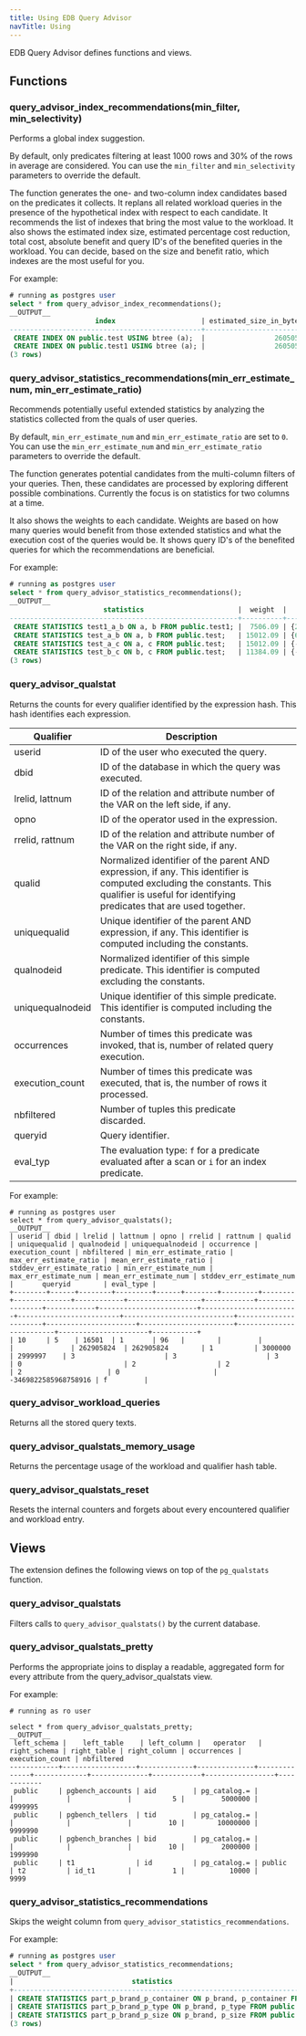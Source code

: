 ```yaml
---
title: Using EDB Query Advisor
navTitle: Using
---
```


EDB Query Advisor defines functions and views.

## Functions

### query_advisor_index_recommendations(min_filter, min_selectivity)

Performs a global index suggestion. 

By default, only predicates filtering at least 1000 rows and 30% of the rows in average are considered. You can use the `min_filter` and `min_selectivity` parameters to override the default. 

The function generates the one- and two-column index candidates based on the predicates it collects. It replans all related workload queries in the presence of the hypothetical index with respect to each candidate. It recommends the list of indexes that bring the most value to the workload. It also shows the estimated index size, estimated percentage cost reduction, total cost, absolute benefit and query ID's of the benefited queries in the workload. You can decide, based on the size and benefit ratio, which indexes are the most useful for you.

For example:

```sql
# running as postgres user
select * from query_advisor_index_recommendations();
__OUTPUT__
                     index                     | estimated_size_in_bytes | estimated_pct_cost_reduction | total_cost | abs_benefit |   benefited_queryids   
-----------------------------------------------+-------------------------+------------------------------+------------+-------------+------------------------
 CREATE INDEX ON public.test USING btree (a);  |                 2605056 |                     49.87271 |       3386 |     1688.69 | {-4599253246525795071}
 CREATE INDEX ON public.test1 USING btree (a); |                 2605056 |                     49.87271 |       3386 |     1688.69 | {28196068180564065}
(3 rows)
```
### query_advisor_statistics_recommendations(min_err_estimate_num, min_err_estimate_ratio)

Recommends potentially useful extended statistics by analyzing the statistics collected from the quals of user queries. 

By default, `min_err_estimate_num` and `min_err_estimate_ratio` are set to `0`. You can use the `min_err_estimate_num` and `min_err_estimate_ratio` parameters to override the default.

The function generates potential candidates from the multi-column filters of your queries. Then, these candidates are processed by exploring different possible combinations. Currently the focus is on statistics for two columns at a time. 

It also shows the weights to each candidate. Weights are based on how many queries would benefit from those extended statistics and what the execution cost of the queries would be. It shows query ID's of the benefited queries for which the recommendations are beneficial.

For example:

```sql
# running as postgres user
select * from query_advisor_statistics_recommendations();
__OUTPUT__
                       statistics                       |  weight  |                       benefited_queryids                       
--------------------------------------------------------+----------+----------------------------------------------------------------
 CREATE STATISTICS test1_a_b ON a, b FROM public.test1; |  7506.09 | {238391330592834993}
 CREATE STATISTICS test_a_b ON a, b FROM public.test;   | 15012.09 | {6121296315499460229,-4518452432473118207,238391330592834993}
 CREATE STATISTICS test_a_c ON a, c FROM public.test;   | 15012.09 | {-3664340941915161122,-4518452432473118207,238391330592834993}
 CREATE STATISTICS test_b_c ON b, c FROM public.test;   | 11384.09 | {-4518452432473118207,238391330592834993}
(3 rows)
```

### query_advisor_qualstat
Returns the counts for every qualifier identified by the expression hash. This hash identifies each expression.

|    Qualifier     |                                                                                     Description                                                                                      |     |
| ---------------- | ------------------------------------------------------------------------------------------------------------------------------------------------------------------------------------ | --- |
| userid           | ID of the user who executed the query.                                                                                                                                              |     |
| dbid             | ID of the database in which the query was executed.                                                                                                                            |     |
| lrelid, lattnum  | ID of the relation and attribute number of the VAR on the left side, if any.                                                                                                   |     |
| opno             | ID of the operator used in the expression.                                                                                                                                           |     |
| rrelid, rattnum  | ID of the relation and attribute number of the VAR on the right side, if any.                                                                                                  |     |
| qualid           | Normalized identifier of the parent AND expression, if any. This identifier is computed excluding the constants. This qualifier is useful for identifying predicates that are used together. |     |
| uniquequalid     | Unique identifier of the parent AND expression, if any. This identifier is computed including the constants.                                                                       |     |
| qualnodeid       | Normalized identifier of this simple predicate. This identifier is computed excluding the constants.                                                                                 |     |
| uniquequalnodeid | Unique identifier of this simple predicate. This identifier is computed including the constants.                                                                                     |     |
| occurrences       | Number of times this predicate was invoked, that is, number of related query execution.                                                                                              |     |
| execution_count  | Number of times this predicate was executed, that is, the number of rows it processed.                                                                                          |     |
| nbfiltered       | Number of tuples this predicate discarded.                                                                                                                                           |     |
| queryid          | Query identifier.                                                                                                                                                   |     |
| eval_typ         | The evaluation type: `f` for a predicate evaluated after a scan or `i` for an index predicate.                                                                                           |     |

For example:

```
# running as postgres user
select * from query_advisor_qualstats();
__OUTPUT__
| userid | dbid | lrelid | lattnum | opno | rrelid | rattnum | qualid | uniquequalid | qualnodeid | uniquequalnodeid | occurrence | execution_count | nbfiltered | min_err_estimate_ratio | max_err_estimate_ratio | mean_err_estimate_ratio | stddev_err_estimate_ratio | min_err_estimate_num | max_err_estimate_num | mean_err_estimate_num | stddev_err_estimate_num |       queryid        | eval_type |
+--------+------+--------+---------+------+--------+---------+--------+--------------+------------+------------------+------------+-----------------+------------+------------------------+------------------------+-------------------------+---------------------------+----------------------+----------------------+-----------------------+-------------------------+----------------------+-----------+
| 10     | 5    | 16501  | 1       | 96   |        |         |        |              | 262905824  | 262905824        | 1          | 3000000         | 2999997    | 3                      | 3                      | 3                       | 0                         | 2                    | 2                    | 2                     | 0                       | -3469822585968758916 | f         |

```
                       
### query_advisor_workload_queries
Returns all the stored query texts.

### query_advisor_qualstats_memory_usage
Returns the percentage usage of the workload and qualifier hash table.

### query_advisor_qualstats_reset
Resets the internal counters and forgets about every encountered qualifier and workload entry.

## Views
The extension defines the following views on top of the `pg_qualstats` function. 

### query_advisor_qualstats
Filters calls to `query_advisor_qualstats()` by the current database.

### query_advisor_qualstats_pretty
Performs the appropriate joins to display a readable, aggregated form for every attribute from the query_advisor_qualstats view.

For example:

```
# running as ro user

select * from query_advisor_qualstats_pretty;
__OUTPUT__
 left_schema |    left_table    | left_column |   operator   | right_schema | right_table | right_column | occurrences | execution_count | nbfiltered
------------+------------------+-------------+--------------+--------------+-------------+--------------+------------+-----------------+------------
 public     | pgbench_accounts | aid         | pg_catalog.= |              |             |              |          5 |         5000000 |    4999995
 public     | pgbench_tellers  | tid         | pg_catalog.= |              |             |              |         10 |        10000000 |    9999990
 public     | pgbench_branches | bid         | pg_catalog.= |              |             |              |         10 |         2000000 |    1999990
 public     | t1               | id          | pg_catalog.= | public       | t2          | id_t1        |          1 |           10000 |       9999
```

### query_advisor_statistics_recommendations

Skips the weight column from `query_advisor_statistics_recommendations`. 

For example:

```sql
# running as postgres user
select * from query_advisor_statistics_recommendations;
__OUTPUT__
|                             statistics                                                 |
+----------------------------------------------------------------------------------------+
| CREATE STATISTICS part_p_brand_p_container ON p_brand, p_container FROM public.part;          |
| CREATE STATISTICS part_p_brand_p_type ON p_brand, p_type FROM public.part;                    |
| CREATE STATISTICS part_p_brand_p_size ON p_brand, p_size FROM public.part;                    |
(3 rows)
```